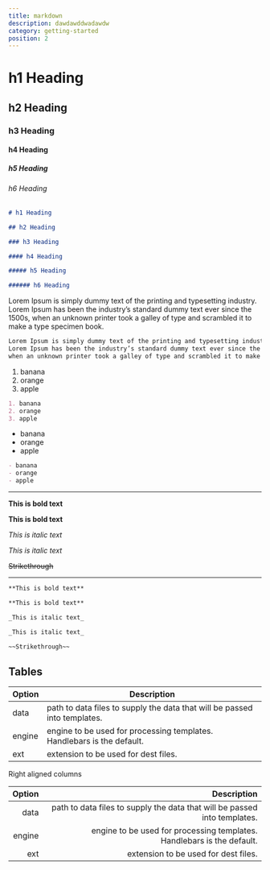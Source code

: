 ```yaml
---
title: markdown
description: dawdawddwadawdw
category: getting-started
position: 2
---
```


# h1 Heading

## h2 Heading

### h3 Heading

#### h4 Heading

##### h5 Heading

###### h6 Heading

```md
# h1 Heading

## h2 Heading

### h3 Heading

#### h4 Heading

##### h5 Heading

###### h6 Heading
```

Lorem Ipsum is simply dummy text of the printing and typesetting industry. Lorem Ipsum has been the industry’s standard dummy text ever since the 1500s, when an unknown printer took a galley of type and scrambled it to make a type specimen book.

```md
Lorem Ipsum is simply dummy text of the printing and typesetting industry.
Lorem Ipsum has been the industry’s standard dummy text ever since the 1500s,
when an unknown printer took a galley of type and scrambled it to make a type specimen book.
```

1. banana
2. orange
3. apple

```md
1. banana
2. orange
3. apple
```

- banana
- orange
- apple

```md
- banana
- orange
- apple
```

---

**This is bold text**

**This is bold text**

_This is italic text_

_This is italic text_

~~Strikethrough~~

---

```md
**This is bold text**

**This is bold text**

_This is italic text_

_This is italic text_

~~Strikethrough~~
```

## Tables

| Option | Description                                                               |
| ------ | ------------------------------------------------------------------------- |
| data   | path to data files to supply the data that will be passed into templates. |
| engine | engine to be used for processing templates. Handlebars is the default.    |
| ext    | extension to be used for dest files.                                      |

Right aligned columns

| Option |                                                               Description |
| -----: | ------------------------------------------------------------------------: |
|   data | path to data files to supply the data that will be passed into templates. |
| engine |    engine to be used for processing templates. Handlebars is the default. |
|    ext |                                      extension to be used for dest files. |
